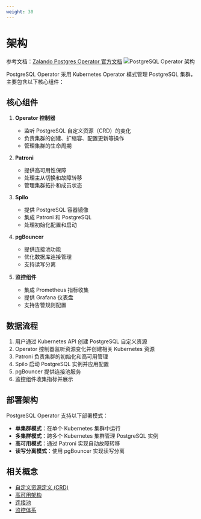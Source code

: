 ```yaml
---
weight: 30
---
```


# 架构

参考文档：[Zalando Postgres Operator 官方文档](https://opensource.zalando.com/postgres-operator/docs/)
![PostgreSQL Operator 架构](./assets/operator.png)

PostgreSQL Operator 采用 Kubernetes Operator 模式管理 PostgreSQL 集群，主要包含以下核心组件：

## 核心组件

1. **Operator 控制器**
   - 监听 PostgreSQL 自定义资源（CRD）的变化
   - 负责集群的创建、扩缩容、配置更新等操作
   - 管理集群的生命周期

2. **Patroni**
   - 提供高可用性保障
   - 处理主从切换和故障转移
   - 管理集群拓扑和成员状态

3. **Spilo**
   - 提供 PostgreSQL 容器镜像
   - 集成 Patroni 和 PostgreSQL
   - 处理初始化配置和启动

4. **pgBouncer**
   - 提供连接池功能
   - 优化数据库连接管理
   - 支持读写分离

5. **监控组件**
   - 集成 Prometheus 指标收集
   - 提供 Grafana 仪表盘
   - 支持告警规则配置

## 数据流程

1. 用户通过 Kubernetes API 创建 PostgreSQL 自定义资源
2. Operator 控制器监听资源变化并创建相关 Kubernetes 资源
3. Patroni 负责集群的初始化和高可用管理
4. Spilo 启动 PostgreSQL 实例并应用配置
5. pgBouncer 提供连接池服务
6. 监控组件收集指标并展示

## 部署架构

PostgreSQL Operator 支持以下部署模式：

- **单集群模式**：在单个 Kubernetes 集群中运行
- **多集群模式**：跨多个 Kubernetes 集群管理 PostgreSQL 实例
- **高可用模式**：通过 Patroni 实现自动故障转移
- **读写分离模式**：使用 pgBouncer 实现读写分离

## 相关概念

- [自定义资源定义 (CRD)](../concepts/crd.mdx)
- [高可用架构](../concepts/ha.mdx)
- [连接池](../concepts/connection_pool.mdx)
- [监控体系](../concepts/monitoring.mdx)
